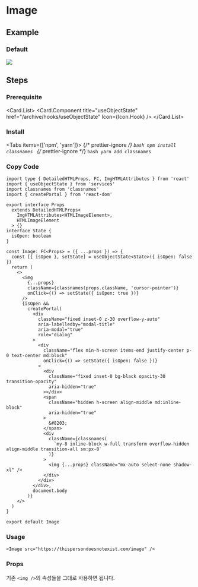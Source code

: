 
<BackTop />

# Image

## Example

### Default

<div className="mt-4 h-20 w-20">
  <Image src="https://thispersondoesnotexist.com/image" />
</div>

## Steps

<div className="steps">

### Prerequisite

<Card.List>
  <Card.Component
    title="useObjectState"
    href="/archive/hooks/useObjectState"
    Icon={Icon.Hook}
  />
</Card.List>

### Install

<Tabs items={['npm', 'yarn']}>
  {/* prettier-ignore */}
  <Tab>
    ```bash
    npm install classnames
    ```
    </Tab>
  {/* prettier-ignore */}
  <Tab>
    ```bash
    yarn add classnames
    ```
</Tab>
</Tabs>

### Copy Code

```tsx filename="components/Image/index.tsx"
import type { DetailedHTMLProps, FC, ImgHTMLAttributes } from 'react'
import { useObjectState } from 'services'
import classnames from 'classnames'
import { createPortal } from 'react-dom'

export interface Props
  extends DetailedHTMLProps<
    ImgHTMLAttributes<HTMLImageElement>,
    HTMLImageElement
  > {}
interface State {
  isOpen: boolean
}

const Image: FC<Props> = ({ ...props }) => {
  const [{ isOpen }, setState] = useObjectState<State>({ isOpen: false })
  return (
    <>
      <img
        {...props}
        className={classnames(props.className, 'cursor-pointer')}
        onClick={() => setState({ isOpen: true })}
      />
      {isOpen &&
        createPortal(
          <div
            className="fixed inset-0 z-30 overflow-y-auto"
            aria-labelledby="modal-title"
            aria-modal="true"
            role="dialog"
          >
            <div
              className="flex min-h-screen items-end justify-center p-0 text-center md:block"
              onClick={() => setState({ isOpen: false })}
            >
              <div
                className="fixed inset-0 bg-black opacity-30 transition-opacity"
                aria-hidden="true"
              ></div>
              <span
                className="hidden h-screen align-middle md:inline-block"
                aria-hidden="true"
              >
                &#8203;
              </span>
              <div
                className={classnames(
                  `my-8 inline-block w-full transform overflow-hidden align-middle transition-all sm:px-8`
                )}
              >
                <img {...props} className="mx-auto select-none shadow-xl" />
              </div>
            </div>
          </div>,
          document.body
        )}
    </>
  )
}

export default Image
```

### Usage

```tsx
<Image src="https://thispersondoesnotexist.com/image" />
```

</div>

### Props

기존 `<img />`의 속성들을 그대로 사용하면 됩니다.

<Comment />
